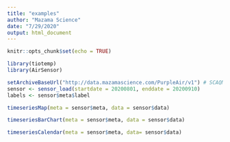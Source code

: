 ```yaml
---
title: "examples"
author: "Mazama Science"
date: "7/29/2020"
output: html_document
---
```


```r
knitr::opts_chunk$set(echo = TRUE)
```

```r
library(tiotemp)
library(AirSensor)
```

```r
setArchiveBaseUrl("http://data.mazamascience.com/PurpleAir/v1") # SCAQMD sensors
sensor <- sensor_load(startdate = 20200801, enddate = 20200910)
labels <- sensor$meta$label
```

```r
timeseriesMap(meta = sensor$meta, data = sensor$data)
```

```r
timeseriesBarChart(meta = sensor$meta, data = sensor$data)
```

```r
timeseriesCalendar(meta = sensor$meta, data= sensor$data)
```

